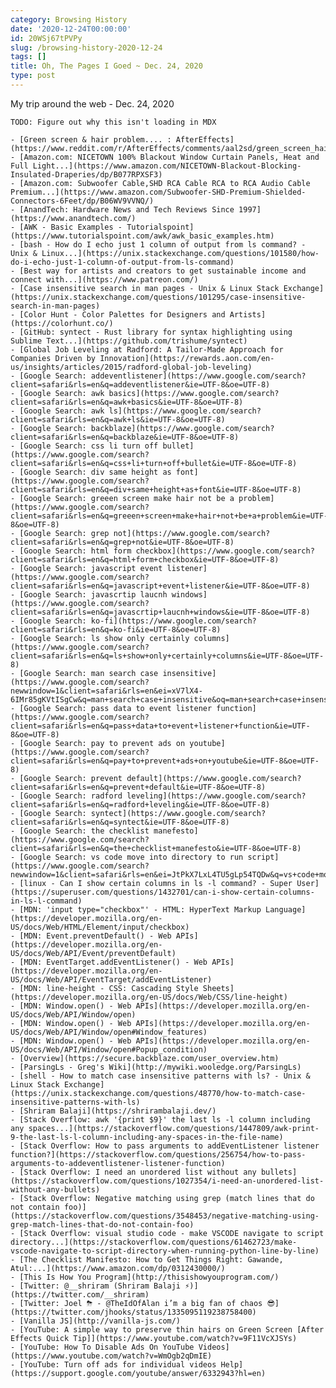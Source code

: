 ```yaml
---
category: Browsing History
date: '2020-12-24T00:00:00'
id: 20WSj67tPVPy
slug: /browsing-history-2020-12-24
tags: []
title: Oh, The Pages I Goed ~ Dec. 24, 2020
type: post
---
```


My trip around the web - Dec. 24, 2020

```
TODO: Figure out why this isn't loading in MDX

- [Green screen & hair problem.... : AfterEffects](https://www.reddit.com/r/AfterEffects/comments/aal2sd/green_screen_hair_problem/)
- [Amazon.com: NICETOWN 100% Blackout Window Curtain Panels, Heat and Full Light...](https://www.amazon.com/NICETOWN-Blackout-Blocking-Insulated-Draperies/dp/B077RPXSF3)
- [Amazon.com: Subwoofer Cable,SHD RCA Cable RCA to RCA Audio Cable Premium...](https://www.amazon.com/Subwoofer-SHD-Premium-Shielded-Connectors-6Feet/dp/B06WV9VVNQ/)
- [AnandTech: Hardware News and Tech Reviews Since 1997](https://www.anandtech.com/)
- [AWK - Basic Examples - Tutorialspoint](https://www.tutorialspoint.com/awk/awk_basic_examples.htm)
- [bash - How do I echo just 1 column of output from ls command? - Unix & Linux...](https://unix.stackexchange.com/questions/101580/how-do-i-echo-just-1-column-of-output-from-ls-command)
- [Best way for artists and creators to get sustainable income and connect with...](https://www.patreon.com/)
- [Case insensitive search in man pages - Unix & Linux Stack Exchange](https://unix.stackexchange.com/questions/101295/case-insensitive-search-in-man-pages)
- [Color Hunt - Color Palettes for Designers and Artists](https://colorhunt.co/)
- [GitHub: syntect - Rust library for syntax highlighting using Sublime Text...](https://github.com/trishume/syntect)
- [Global Job Leveling at Radford: A Tailor-Made Approach for Companies Driven by Innovation](https://rewards.aon.com/en-us/insights/articles/2015/radford-global-job-leveling)
- [Google Search: addeventlistener](https://www.google.com/search?client=safari&rls=en&q=addeventlistener&ie=UTF-8&oe=UTF-8)
- [Google Search: awk basics](https://www.google.com/search?client=safari&rls=en&q=awk+basics&ie=UTF-8&oe=UTF-8)
- [Google Search: awk ls](https://www.google.com/search?client=safari&rls=en&q=awk+ls&ie=UTF-8&oe=UTF-8)
- [Google Search: backblaze](https://www.google.com/search?client=safari&rls=en&q=backblaze&ie=UTF-8&oe=UTF-8)
- [Google Search: css li turn off bullet](https://www.google.com/search?client=safari&rls=en&q=css+li+turn+off+bullet&ie=UTF-8&oe=UTF-8)
- [Google Search: div same height as font](https://www.google.com/search?client=safari&rls=en&q=div+same+height+as+font&ie=UTF-8&oe=UTF-8)
- [Google Search: greeen screen make hair not be a problem](https://www.google.com/search?client=safari&rls=en&q=greeen+screen+make+hair+not+be+a+problem&ie=UTF-8&oe=UTF-8)
- [Google Search: grep not](https://www.google.com/search?client=safari&rls=en&q=grep+not&ie=UTF-8&oe=UTF-8)
- [Google Search: html form checkbox](https://www.google.com/search?client=safari&rls=en&q=html+form+checkbox&ie=UTF-8&oe=UTF-8)
- [Google Search: javascript event listener](https://www.google.com/search?client=safari&rls=en&q=javascript+event+listener&ie=UTF-8&oe=UTF-8)
- [Google Search: javascrtip laucnh windows](https://www.google.com/search?client=safari&rls=en&q=javascrtip+laucnh+windows&ie=UTF-8&oe=UTF-8)
- [Google Search: ko-fi](https://www.google.com/search?client=safari&rls=en&q=ko-fi&ie=UTF-8&oe=UTF-8)
- [Google Search: ls show only certainly columns](https://www.google.com/search?client=safari&rls=en&q=ls+show+only+certainly+columns&ie=UTF-8&oe=UTF-8)
- [Google Search: man search case insensitive](https://www.google.com/search?newwindow=1&client=safari&rls=en&ei=xV7lX4-6IMr85gKVtISgCw&q=man+search+case+insensitive&oq=man+search+case+insensitive)
- [Google Search: pass data to event listener function](https://www.google.com/search?client=safari&rls=en&q=pass+data+to+event+listener+function&ie=UTF-8&oe=UTF-8)
- [Google Search: pay to prevent ads on youtube](https://www.google.com/search?client=safari&rls=en&q=pay+to+prevent+ads+on+youtube&ie=UTF-8&oe=UTF-8)
- [Google Search: prevent default](https://www.google.com/search?client=safari&rls=en&q=prevent+default&ie=UTF-8&oe=UTF-8)
- [Google Search: radford leveling](https://www.google.com/search?client=safari&rls=en&q=radford+leveling&ie=UTF-8&oe=UTF-8)
- [Google Search: syntect](https://www.google.com/search?client=safari&rls=en&q=syntect&ie=UTF-8&oe=UTF-8)
- [Google Search: the checklist manefesto](https://www.google.com/search?client=safari&rls=en&q=the+checklist+manefesto&ie=UTF-8&oe=UTF-8)
- [Google Search: vs code move into directory to run script](https://www.google.com/search?newwindow=1&client=safari&rls=en&ei=JtPkX7LxL4TU5gLp54TQDw&q=vs+code+move+into+directory+to+run+script&oq=vs+code+move+into+directory+to+run+script)
- [linux - Can I show certain columns in ls -l command? - Super User](https://superuser.com/questions/1432701/can-i-show-certain-columns-in-ls-l-command)
- [MDN: 'input type="checkbox"' - HTML: HyperText Markup Language](https://developer.mozilla.org/en-US/docs/Web/HTML/Element/input/checkbox)
- [MDN: Event.preventDefault() - Web APIs](https://developer.mozilla.org/en-US/docs/Web/API/Event/preventDefault)
- [MDN: EventTarget.addEventListener() - Web APIs](https://developer.mozilla.org/en-US/docs/Web/API/EventTarget/addEventListener)
- [MDN: line-height - CSS: Cascading Style Sheets](https://developer.mozilla.org/en-US/docs/Web/CSS/line-height)
- [MDN: Window.open() - Web APIs](https://developer.mozilla.org/en-US/docs/Web/API/Window/open)
- [MDN: Window.open() - Web APIs](https://developer.mozilla.org/en-US/docs/Web/API/Window/open#Window_features)
- [MDN: Window.open() - Web APIs](https://developer.mozilla.org/en-US/docs/Web/API/Window/open#Popup_condition)
- [Overview](https://secure.backblaze.com/user_overview.htm)
- [ParsingLs - Greg's Wiki](http://mywiki.wooledge.org/ParsingLs)
- [shell - How to match case insensitive patterns with ls? - Unix & Linux Stack Exchange](https://unix.stackexchange.com/questions/48770/how-to-match-case-insensitive-patterns-with-ls)
- [Shriram Balaji](https://shrirambalaji.dev/)
- [Stack Overflow: awk '{print $9}' the last ls -l column including any spaces...](https://stackoverflow.com/questions/1447809/awk-print-9-the-last-ls-l-column-including-any-spaces-in-the-file-name)
- [Stack Overflow: How to pass arguments to addEventListener listener function?](https://stackoverflow.com/questions/256754/how-to-pass-arguments-to-addeventlistener-listener-function)
- [Stack Overflow: I need an unordered list without any bullets](https://stackoverflow.com/questions/1027354/i-need-an-unordered-list-without-any-bullets)
- [Stack Overflow: Negative matching using grep (match lines that do not contain foo)](https://stackoverflow.com/questions/3548453/negative-matching-using-grep-match-lines-that-do-not-contain-foo)
- [Stack Overflow: visual studio code - make VSCODE navigate to script directory...](https://stackoverflow.com/questions/61462723/make-vscode-navigate-to-script-directory-when-running-python-line-by-line)
- [The Checklist Manifesto: How to Get Things Right: Gawande, Atul:...](https://www.amazon.com/dp/0312430000/)
- [This Is How You Program](http://thisishowyouprogram.com/)
- [Twitter: @__shriram (Shriram Balaji ⚡)](https://twitter.com/__shriram)
- [Twitter: Joel ⛈ - @TheIdOfAlan i’m a big fan of chaos 😎](https://twitter.com/jhooks/status/1335095119238758400)
- [Vanilla JS](http://vanilla-js.com/)
- [YouTube: A simple way to preserve thin hairs on Green Screen [After Effects Quick Tip]](https://www.youtube.com/watch?v=9F11VcXJSYs)
- [YouTube: How To Disable Ads On YouTube Videos](https://www.youtube.com/watch?v=WmOgb2qDmIE)
- [YouTube: Turn off ads for individual videos Help](https://support.google.com/youtube/answer/6332943?hl=en)
```